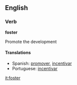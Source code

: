 ==English==

===Verb===
'''foster'''

Promote the development

====Translations====
*Spanish: [[promover]], [[incentivar]]
*Portuguese: [[incentivar]]

[[it:foster]]